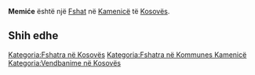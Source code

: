 {{Fshat në Kosovës
 | Emri                = Memiće
| srp_N_name = Memiće
| srp_N_FULL_NAME_RO = Memiće
| srp_N_FULL_NAME_ND_RO = Memice
| srp_N_SORT_NAME_RG = MEMICE
| srp_N_FULL_NAME_RG = Memiće
| srp_N_FULL_NAME_ND_RG = Memice
| std_V_name = Menice
| std_V_FULL_NAME_RO = Menice
| std_V_FULL_NAME_ND_RO = Menice
| std_V_SORT_NAME_RG = MENICE
| std_V_FULL_NAME_RG = Menice
| std_V_FULL_NAME_ND_RG = Menice

 | Emri (Rasa dhanore) = 
 | Figura              = 
 | Shteti              = Kosovo
 | Komuna              = Kamenicë
 | Kodi postar         = 
 | Sipërfaqja          = 

 | Popullsia           = 

 | Regj. i popullsisë  = 
 | Dend. e popullsisë  = 
 | Faqja zyrtare       = 
 <!--- Koordinatat ----> 
 | Gjerësia            = 42.768333
 | Gjatësia            = 20.624167
 | Lartësia            = 
}}
'''Memiće''' është një [[Fshat]] në [[Kamenicë]] të [[Kosovës]].

<!-- == Gjeografia == -->
<!-- == Historia == -->
<!-- == Demografia == -->
== Shih edhe ==
{{Komuna Kamenicë}}
{{Kosovo-Administrata-Cung}}

[[Kategoria:Fshatra në Kosovës]]
[[Kategoria:Fshatra në Kommunes Kamenicë]]
[[Kategoria:Vendbanime në Kosovës]]